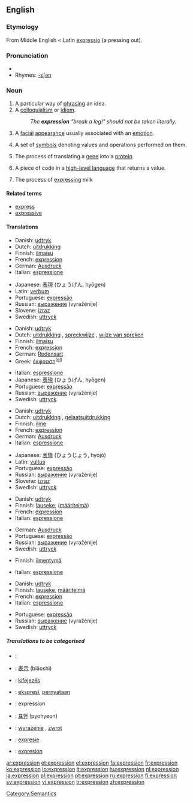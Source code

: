 ==English==

{{rank|bright|scarcely|Paris|733|expression|Duke|battle|bound}}

===Etymology===
From Middle English < Latin [[expressio]] (a pressing out).

===Pronunciation===
*{{audio|en-us-expression.ogg|Audio (US)}}
*Rhymes: [[Rhymes:English:-ɛʃən|-ɛʃən]]

===Noun===
{{en-noun}}

# A particular way of [[phrase|phrasing]] an idea.
# A [[colloquialism]] or [[idiom]].
#: ''The '''expression''' "break a leg!" should not be taken literally.''
# A [[facial]] [[appearance]] usually associated with an [[emotion]].
# {{math}} A set of [[symbols]] denoting values and operations performed on them.
# {{biology}} The process of translating a [[gene]] into a [[protein]].
# {{cattag|programming}} A piece of code in a [[high-level language]] that returns a value.
# The process of [[express]]ing milk

====Related terms====
*[[express]]
*[[expressive]]

====Translations====
{{trans-top|a particular way of phrasing an idea}}
*Danish: [[udtryk]] {{n}}
*Dutch: [[uitdrukking]] {{f}}
*Finnish: [[ilmaisu]]
*French: [[expression#French|expression]] {{f}}
*German: [[Ausdruck]] {{m}}
*Italian: [[espressione]] {{f}}
{{trans-mid}}
*Japanese: [[表現]] (ひょうげん, hyōgen)
*Latin: [[verbum]]
*Portuguese: [[expressão]] {{f}}
*Russian: [[выражение]] (vyražénije) {{n}}
*Slovene: [[izraz]] {{m}}
*Swedish: [[uttryck]] {{n}}
{{trans-bottom}}

{{trans-top|a colloquialism or idiom}}
*Danish: [[udtryk]] {{n}}
*Dutch: [[uitdrukking]] {{f}}, [[spreekwijze]] {{f}}, [[wijze van spreken]] {{f}}
*Finnish: [[ilmaisu]]
*French: [[expression#French|expression]] {{f}}
*German: [[Redensart]] {{f}}
*Greek: [[έκφραση]]<sup>([[:el:έκφραση|el]])</sup> {{f}}
{{trans-mid}}
*Italian: [[espressione]] {{f}}
*Japanese: [[表現]] (ひょうげん, hyōgen)
*Portuguese: [[expressão]] {{f}}
*Russian: [[выражение]] (vyražénije) {{n}}
*Swedish: [[uttryck]] {{n}}
{{trans-bottom}}

{{trans-top|a facial appearance}}
*Danish: [[udtryk]] {{n}}
*Dutch: [[uitdrukking]] {{f}}, [[gelaatsuitdrukking]] {{f}}
*Finnish: [[ilme]]
*French: [[expression#French|expression]] {{f}}
*German: [[Ausdruck]] {{m}}
*Italian: [[espressione]] {{f}}
{{trans-mid}}
*Japanese: [[表情]] (ひょうじょう, hyōjō)
*Latin: [[vultus]]
*Portuguese: [[expressão]] {{f}}
*Russian: [[выражение]] (vyražénije) {{n}}
*Slovene: [[izraz]] {{m}}
*Swedish: [[uttryck]] {{n}}
{{trans-bottom}}

{{trans-top|a set of symbols denoting values and operations performed on them}}
*Danish: [[udtryk]] {{n}}
*Finnish: [[lauseke]], ([[määritelmä]])
*French: [[expression#French|expression]] {{f}}
*Italian: [[espressione]] {{f}}
{{trans-mid}}
*German: [[Ausdruck]] {{m}}
*Portuguese: [[expressão]] {{f}}
*Russian: [[выражение]] (vyražénije) {{n}}
*Swedish: [[uttryck]] {{n}}
{{trans-bottom}}

{{trans-top|the process of translating a gene into a protein}}
*Finnish: [[ilmentymä]]
{{trans-mid}}
*Italian: [[espressione]] {{f}}
{{trans-bottom}}

{{trans-top|''(computing)'' a piece of code in a high-level language that returns a value}}
*Danish: [[udtryk]] {{n}}
*Finnish: [[lauseke]], [[määritelmä]]
*French: [[expression#French|expression]] {{f}}
*Italian: [[espressione]] {{f}}
{{trans-mid}}
*Portuguese: [[expressão]] {{f}}
*Russian: [[выражение]] (vyražénije) {{n}}
*Swedish: [[uttryck]] {{n}}
{{trans-bottom}}

=====Translations to be categorised=====
{{checktrans}}
{{top}}
*{{ttbc|Arabic}}: {{ARchar|[[تعبير]]}} {{Unicode|(taʕbí:r)}}
*{{ttbc|Chinese}}: [[表示]] (biǎoshì)
*{{ttbc|Hungarian}}: [[kifejezés]]
*{{ttbc|Indonesian}}: [[ekspresi]], [[nyata|pernyataan]]
*{{ttbc|Interlingua}}: expression
{{mid}}
*{{ttbc|Korean}}: [[표현]] (pyohyeon)
*{{ttbc|Polish}}: [[wyrażenie]] {{n}}, [[zwrot]] {{m}}
*{{ttbc|Romanian}}: [[expresie]] {{f}}
*{{ttbc|Spanish}}: [[expresión]] {{f}}
{{bottom}}

[[Category:Semantics]]

[[ar:expression]]
[[et:expression]]
[[el:expression]]
[[fa:expression]]
[[fr:expression]]
[[ko:expression]]
[[io:expression]]
[[it:expression]]
[[hu:expression]]
[[nl:expression]]
[[ja:expression]]
[[pl:expression]]
[[pt:expression]]
[[ru:expression]]
[[fi:expression]]
[[sv:expression]]
[[vi:expression]]
[[tr:expression]]
[[zh:expression]]